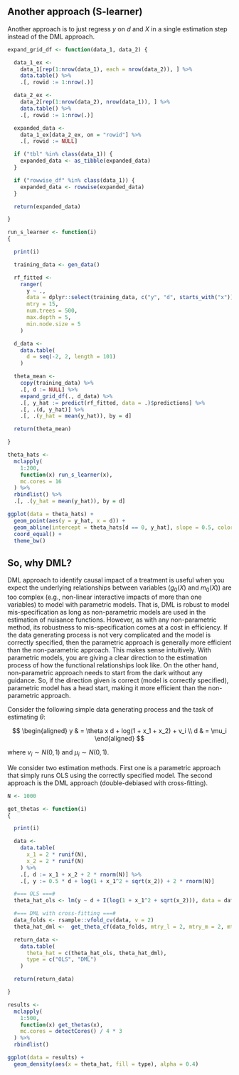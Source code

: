 ## Another approach (S-learner)

Another approach is to just regress $y$ on $d$ and $X$ in a single estimation step instead of the DML approach.

::: {.column-margin}
```r
expand_grid_df <- function(data_1, data_2) {

  data_1_ex <- 
    data_1[rep(1:nrow(data_1), each = nrow(data_2)), ] %>% 
    data.table() %>% 
    .[, rowid := 1:nrow(.)]

  data_2_ex <- 
    data_2[rep(1:nrow(data_2), nrow(data_1)), ] %>% 
    data.table() %>% 
    .[, rowid := 1:nrow(.)]

  expanded_data <- 
    data_1_ex[data_2_ex, on = "rowid"] %>% 
    .[, rowid := NULL]

  if ("tbl" %in% class(data_1)) {
    expanded_data <- as_tibble(expanded_data)
  }

  if ("rowwise_df" %in% class(data_1)) {
    expanded_data <- rowwise(expanded_data)
  } 

  return(expanded_data)

}
```
:::


```r
run_s_learner <- function(i)
{

  print(i)

  training_data <- gen_data()

  rf_fitted <-
    ranger(
      y ~ .,
      data = dplyr::select(training_data, c("y", "d", starts_with("x"))),
      mtry = 15,
      num.trees = 500,
      max.depth = 5,
      min.node.size = 5
    )

  d_data <- 
    data.table(
      d = seq(-2, 2, length = 101)
    )

  theta_mean <-
    copy(training_data) %>% 
    .[, d := NULL] %>% 
    expand_grid_df(., d_data) %>% 
    .[, y_hat := predict(rf_fitted, data = .)$predictions] %>% 
    .[, .(d, y_hat)] %>% 
    .[, .(y_hat = mean(y_hat)), by = d]

  return(theta_mean)

}

theta_hats <-
  mclapply(
    1:200,
    function(x) run_s_learner(x),
    mc.cores = 16
  ) %>% 
  rbindlist() %>% 
  .[, .(y_hat = mean(y_hat)), by = d]

ggplot(data = theta_hats) +
  geom_point(aes(y = y_hat, x = d)) +
  geom_abline(intercept = theta_hats[d == 0, y_hat], slope = 0.5, color = "red") +
  coord_equal() +
  theme_bw()

```

## So, why DML?

DML approach to identify causal impact of a treatment is useful when you expect the underlying relationships between variables ($g_0(X)$ and $m_0(X)$) are too complex (e.g., non-linear interactive impacts of more than one variables) to model with parametric models. That is, DML is robust to model mis-specification as long as non-parametric models are used in the estimation of nuisance functions. However, as with any non-parametric method, its robustness to mis-specification comes at a cost in efficiency. If the data generating process is not very complicated and the model is correctly specified, then the parametric approach is generally more efficient than the non-parametric approach. This makes sense intuitively. With parametric models, you are giving a clear direction to the estimation process of how the functional relationships look like. On the other hand, non-parametric approach needs to start from the dark without any guidance. So, if the direction given is correct (model is correctly specified), parametric model has a head start, making it more efficient than the non-parametric approach. 

Consider the following simple data generating process and the task of estimating $\theta$:

$$
\begin{aligned}
y & = \theta x d + log(1 + x_1 + x_2) + v_i \\
d & = \mu_i
\end{aligned}
$$

where $v_i \sim N(0, 1)$ and $\mu_i \sim N(0, 1)$.

We consider two estimation methods. First one is a parametric approach that simply runs OLS using the correctly specified model. The second approach is the DML approach (double-debiased with cross-fitting).

```r
N <- 1000

get_thetas <- function(i)
{

  print(i)

  data <-
    data.table(
      x_1 = 2 * runif(N),
      x_2 = 2 * runif(N)
    ) %>% 
    .[, d := x_1 + x_2 + 2 * rnorm(N)] %>% 
    .[, y := 0.5 * d + log(1 + x_1^2 + sqrt(x_2)) + 2 * rnorm(N)]

  #=== OLS ===# 
  theta_hat_ols <- lm(y ~ d + I(log(1 + x_1^2 + sqrt(x_2))), data = data)$coef["d"]

  #=== DML with cross-fitting ===#
  data_folds <- rsample::vfold_cv(data, v = 2)
  theta_hat_dml <-  get_theta_cf(data_folds, mtry_l = 2, mtry_m = 2, mtry_g = 2)

  return_data <-
    data.table(
      theta_hat = c(theta_hat_ols, theta_hat_dml),
      type = c("OLS", "DML")
    )

  return(return_data)

}

results <-
  mclapply(
    1:500,
    function(x) get_thetas(x),
    mc.cores = detectCores() / 4 * 3
  ) %>% 
  rbindlist()

ggplot(data = results) +
  geom_density(aes(x = theta_hat, fill = type), alpha = 0.4)



```





